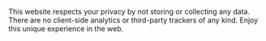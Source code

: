 
<SEO title="Privacy" />

<Container section>
  <TitleSection title="Privacy" subtitle="Let's make it simple" />

  This website respects your privacy by not storing or collecting any data. There are no client-side analytics or third-party trackers of any kind. Enjoy this unique experience in the web.
</Container>
